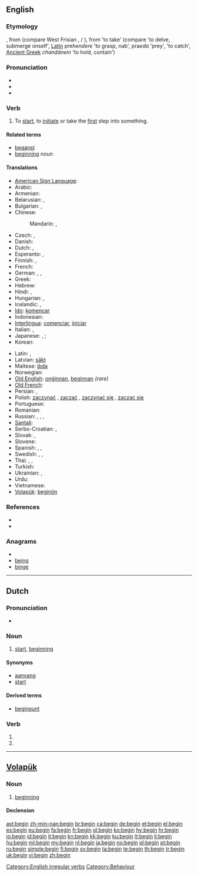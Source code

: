 {{wikipedia}}
==English==

{{rank|circumstances|sitting|Christ|788|begin|wait|laughed|opportunity}}

===Etymology===
{{etyl|ang|en}} {{term|beginnan|lang=ang}}, from {{proto|Germanic|ʒennanan|lang=en}} (compare West Frisian {{term|begjinne|lang=fy}}, {{etyl|nl|-}}/{{etyl|de|-}} {{term|beginnen}}), from {{proto|Indo-European|ghendhe/o}} 'to take' (compare {{etyl|cy|-}} {{term|genni|lang=cy}} 'to delve, submerge onself', [[Latin]] pre''hendere'' 'to grasp, nab', pra''eda'' 'prey', {{etyl|sq|-}} {{term|zë}} 'to catch', [[Ancient Greek]] ''chandánein'' 'to hold, contain')

===Pronunciation===
* {{IPA|/bɪˈɡɪn/}}
* {{audio|en-us-begin.ogg|Audio (US)}}
* {{audio|En-uk-to begin.ogg|Audio (UK)}}

===Verb===
{{en-verb|begins|beginning|began|begun}}

# To [[start]], to [[initiate]] or take the [[first]] step into something.

====Related terms====
* [[beganst]]
* [[beginning]] ''noun''

====Translations====
{{trans-top|To start, to initiate or take the first step into something.}}
* [[American Sign Language]]: {{tø|ase|1@InFinger-PalmDown-OpenB@CenterChesthigh 1@InFinger-PalmUp-OpenB@CenterChesthigh|xs=American Sign Language}}
* Arabic: {{t-|ar|بدأ|tr=báda’a}}
* Armenian: {{t-|hy|սկսել|tr=sksel}}
* Belarusian: {{t|be|пачынаць|tr=pačynác'|xs=Belarusian}} {{impf}},  {{t|be|пачаць|tr=pačác'|xs=Belarusian}} {{pf}}
* Bulgarian: {{t+|bg|започвам|tr=započvam}},  {{t+|bg|почвам|tr=počvam}}
* Chinese:
*: Mandarin: {{t-|cmn|開始|sc=Hani}},  {{t-|cmn|开始|tr=kāishǐ|sc=Hani}}
* Czech: {{t+|cs|začít}} {{pf}},  {{t+|cs|začínat}} {{impf}}
* Danish: {{t+|da|begynde}}
* Dutch: {{t+|nl|beginnen}}, {{t+|nl|aanvangen}}
* Esperanto: {{t-|eo|komenci|xs=Esperanto}},  {{t-|eo|eki|xs=Esperanto}}
* Finnish: {{t+|fi|alkaa}}, {{t+|fi|aloittaa}}
* French: {{t+|fr|commencer}}
* German: {{t+|de|anfangen}}, {{t+|de|beginnen}}, {{t+|de|starten}}
* Greek: {{t+|el|αρχίζω|tr=archízo}}
* Hebrew: {{t-|he|התחיל|tr=hitkhíl}}
* Hindi: {{t+|hi|शुरू करना|tr=śurū karnā|xs=Hindi}} {{qualifier|transitive}}, {{t|hi|शुरू होना|tr=śurū hōnā|xs=Hindi}} {{qualifier|intransitive}}
* Hungarian: {{t+|hu|kezd}}, {{t+|hu|elkezd}}
* Icelandic: {{t|is|Byrja}},  {{t|is|hefst}}
* [[Ido]]: [[komencar]]
* Indonesian: {{t-|id|mulai|xs=Indonesian}}
* [[Interlingua]]: [[comenciar]], [[iniciar]]
* Italian: {{t+|it|cominciare}}, {{t+|it|iniziare}}
* Japanese: {{t+|ja|始める|tr=はじめる, hajimeru}} {{qualifier|transitive}},  {{t-|ja|開始する|tr=かいしする, kaishi-suru}}; {{t+|ja|始まる|tr=はじまる, hajimaru}} {{qualifier|intransitive}}
* Korean: {{t+|ko|시작하다|tr=sijak-hada|sc=Hang}}
{{trans-mid}}
* Latin: {{t-|la|incipere}}, {{t-|la|initiare}}
* Latvian: [[sākt]]
* Maltese: [[ibda]]
* Norwegian: {{t+|no|begynne}}
* [[Old English]]: [[onginnan|onġinnan]], [[beginnan]] ''(rare)''
* [[Old French]]: {{tø|fro|cumancer}}
* Persian: {{t|fa|اغاز کردن|tr=aghāz kardan|xs=Persian}},  {{t|fa|شروع کردن|tr=šuru' kardan|xs=Persian}}
* Polish: [[zaczynać]] {{impf}}, [[zacząć]] {{pf}} {{qualifier|transitive}}, [[zaczynać się]] {{impf}}, [[zacząć się]] {{pf}} {{qualifier|intransitive}}
* Portuguese: {{t+|pt|começar}}
* Romanian: {{t+|ro|începe}}
* Russian: {{t+|ru|начинать|tr=načinát'}} {{impf}}, {{t+|ru|начать|tr=načát'}} {{pf}} {{qualifier|transitive}}, {{t+|ru|начинаться|tr=načinát'sja}} {{impf}}, {{t+|ru|начаться|tr=načát'sja}}  {{pf}} {{qualifier|intransitive}}
* [[Santali]]: {{tø|sat|ᱮᱦᱳᱵ|tr=ehop'|sc=Olck}}
* Serbo-Croatian: {{tø|sh|почети|alt=по̀че̄ти|sc=Cyrl|xs=Serbo-Croatian}},  {{tø|sh|početi|alt=pòčēti|xs=Serbo-Croatian}}
* Slovak: {{t|sk|začať}} {{pf}},  {{t|sk|začínať}} {{impf}}
* Slovene: {{t+|sl|začeti}}
* Spanish: {{t+|es|comenzar}}, {{t+|es|iniciar}}, {{t+|es|empezar}}
* Swedish: {{t+|sv|börja}}, {{t+|sv|begynna}}, {{t+|sv|inleda}}
* Thai: {{t|th|เริ่ม|tr=rêrm}},  {{t|th|เริ่มต้น|tr=rêrm dtôn}},  {{t|th|เริ่มทำ|tr= rêrm tam}}
* Turkish: {{t+|tr|başlamak}}
* Ukrainian: {{t|uk|починати|tr=počynáty|xs=Ukrainian}} {{impf}},  {{t|uk|почати|tr=počáty|xs=Ukrainian}} {{impf}}
* Urdu: {{t|ur|شروع کرنا|tr=śurū karnā|xs=Urdu}}
* Vietnamese: {{t|vi|bắt đầu|xs=Vietnamese}}
* [[Volapük]]: [[beginön]]
{{trans-bottom}}

===References===
* {{R:Century 1911}}
* {{R:Webster 1913}}

===Anagrams===
* {{alphagram|begin}}
* [[being#English|being]]
* [[binge#English|binge]]

[[Category:English irregular verbs]]

----

==Dutch==

===Pronunciation===
* {{audio|Nl-begin.ogg|audio}}

===Noun===
{{nl-noun|g=n|-|beginnetje}}

# [[start]], [[beginning]]

====Synonyms====
* [[aanvang]]
* [[start#Dutch|start]]

====Derived terms====
* [[beginpunt]]

===Verb===
{{infl|nl}}

# {{nl-verb-form|p=1|n=sg|t=pres|m=ind|beginnen}}
# {{nl-verb-form|m=imp|beginnen}}

----

==[[Volapük]]==

===Noun===
{{infl|vo|noun}}

# [[beginning]]

====Declension====
{{vo-decl-noun}}

[[Category:Behaviour]]

[[ast:begin]]
[[zh-min-nan:begin]]
[[br:begin]]
[[ca:begin]]
[[de:begin]]
[[et:begin]]
[[el:begin]]
[[es:begin]]
[[eu:begin]]
[[fa:begin]]
[[fr:begin]]
[[gl:begin]]
[[ko:begin]]
[[hy:begin]]
[[hr:begin]]
[[io:begin]]
[[id:begin]]
[[it:begin]]
[[kn:begin]]
[[kk:begin]]
[[ku:begin]]
[[lt:begin]]
[[li:begin]]
[[hu:begin]]
[[ml:begin]]
[[my:begin]]
[[nl:begin]]
[[ja:begin]]
[[no:begin]]
[[pl:begin]]
[[pt:begin]]
[[ru:begin]]
[[simple:begin]]
[[fi:begin]]
[[sv:begin]]
[[ta:begin]]
[[te:begin]]
[[th:begin]]
[[tr:begin]]
[[uk:begin]]
[[vi:begin]]
[[zh:begin]]
